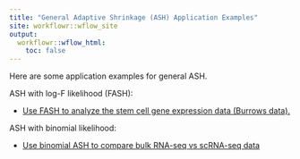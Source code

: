 ```yaml
---
title: "General Adaptive Shrinkage (ASH) Application Examples"
site: workflowr::wflow_site
output:
  workflowr::wflow_html:
    toc: false
---
```


Here are some application examples for general ASH.

ASH with log-F likelihood (FASH):

- [Use FASH to analyze the stem cell gene expression data (Burrows data).](stem.html)

ASH with binomial likelihood:

- [Use binomial ASH to compare bulk RNA-seq vs scRNA-seq data](bulk_single.html)
